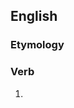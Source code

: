 ==English==

===Etymology===
{{suffix|en|sojourn|eth|nocat=1}}

===Verb===
{{head|en|verb form}}

# {{en-archaic third-person singular of|sojourn}}